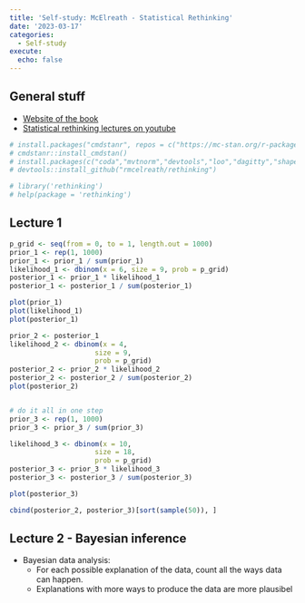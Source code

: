 ```yaml
---
title: 'Self-study: McElreath - Statistical Rethinking'
date: '2023-03-17'
categories:
  - Self-study
execute: 
  echo: false
---
```


## General stuff
* [Website of the book](https://xcelab.net/rm/statistical-rethinking/)
* [Statistical rethinking lectures on youtube](https://www.youtube.com/playlist?list=PLDcUM9US4XdMROZ57-OIRtIK0aOynbgZN)

```r
# install.packages("cmdstanr", repos = c("https://mc-stan.org/r-packages/", getOption("repos")))
# cmdstanr::install_cmdstan()
# install.packages(c("coda","mvtnorm","devtools","loo","dagitty","shape"))
# devtools::install_github("rmcelreath/rethinking")

# library('rethinking')
# help(package = 'rethinking')

```


## Lecture 1
```r
p_grid <- seq(from = 0, to = 1, length.out = 1000)
prior_1 <- rep(1, 1000)
prior_1 <- prior_1 / sum(prior_1)
likelihood_1 <- dbinom(x = 6, size = 9, prob = p_grid)
posterior_1 <- prior_1 * likelihood_1
posterior_1 <- posterior_1 / sum(posterior_1)

plot(prior_1)
plot(likelihood_1)
plot(posterior_1)

prior_2 <- posterior_1
likelihood_2 <- dbinom(x = 4, 
                     size = 9, 
                     prob = p_grid)
posterior_2 <- prior_2 * likelihood_2
posterior_2 <- posterior_2 / sum(posterior_2)
plot(posterior_2)


# do it all in one step
prior_3 <- rep(1, 1000)
prior_3 <- prior_3 / sum(prior_3)

likelihood_3 <- dbinom(x = 10, 
                     size = 18, 
                     prob = p_grid)
posterior_3 <- prior_3 * likelihood_3
posterior_3 <- posterior_3 / sum(posterior_3)

plot(posterior_3)

cbind(posterior_2, posterior_3)[sort(sample(50)), ]
```

## Lecture 2 - Bayesian inference
* Bayesian data analysis: 
  * For each possible explanation of the data, count all the ways data can happen.
  * Explanations with more ways to produce the data are more plausibel
